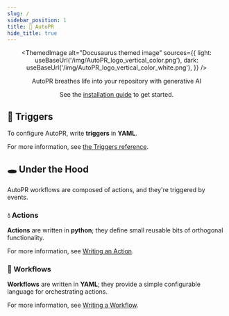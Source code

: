 ```yaml
---
slug: /
sidebar_position: 1
title: 🌳 AutoPR
hide_title: true
---
```


<div align="center">


<ThemedImage
  alt="Docusaurus themed image"
  sources={{
    light: useBaseUrl('/img/AutoPR_logo_vertical_color.png'),
    dark: useBaseUrl('/img/AutoPR_logo_vertical_color_white.png'),
  }}
/>

AutoPR breathes life into your repository with generative AI

See the [installation guide](installing/github) to get started.

</div>

## 🏁 Triggers

To configure AutoPR, write **triggers** in **YAML**.

For more information, see [the Triggers reference](reference/triggers).

## 🕳️ Under the Hood

AutoPR workflows are composed of actions, and they're triggered by events.

### 💧 Actions

**Actions** are written in **python**; they define small reusable bits of orthogonal functionality.

For more information, see [Writing an Action](tutorials/writing-an-action).

### 🌊 Workflows

**Workflows** are written in **YAML**; they provide a simple configurable language for orchestrating actions.

For more information, see [Writing a Workflow](tutorials/writing-a-workflow).

